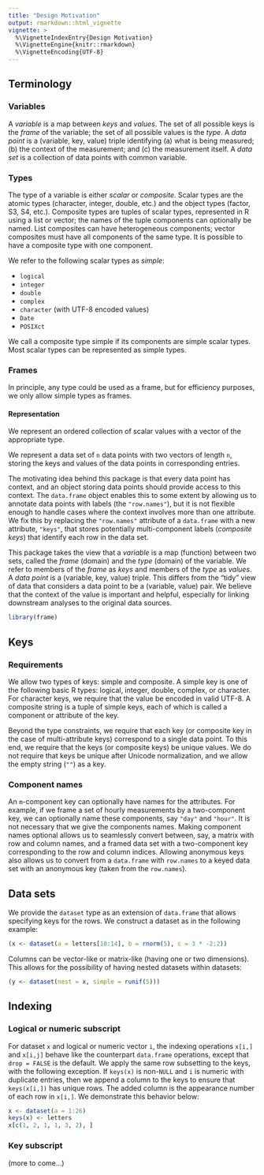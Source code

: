 ```yaml
---
title: "Design Motivation"
output: rmarkdown::html_vignette
vignette: >
  %\VignetteIndexEntry{Design Motivation}
  %\VignetteEngine{knitr::rmarkdown}
  %\VignetteEncoding{UTF-8}
---
```


Terminology
-----------

### Variables

A *variable* is a map between *keys* and *values*. The set of all possible
keys is the *frame* of the variable; the set of all possible values is the
*type*. A *data point* is a (variable, key, value) triple identifying (a) what
is being measured; (b) the context of the measurement; and (c) the measurement
itself. A *data set* is a collection of data points with common variable.


### Types

The type of a variable is either *scalar* or *composite*. Scalar types are the
atomic types (character, integer, double, etc.) and the object types (factor,
S3, S4, etc.). Composite types are tuples of scalar types, represented in R
using a list or vector; the names of the tuple components can optionally be
named. List composites can have heterogeneous components; vector composites
must have all components of the same type. It is possible to have a composite
type with one component.


We refer to the following scalar types as *simple*:

  + `logical`
  + `integer`
  + `double`
  + `complex`
  + `character` (with UTF-8 encoded values)
  + `Date`
  + `POSIXct`

We call a composite type simple if its components are simple scalar types.
Most scalar types can be represented as simple types.


### Frames

In principle, any type could be used as a frame, but for efficiency purposes,
we only allow simple types as frames.


#### Representation

We represent an ordered collection of scalar values with a vector of the
appropriate type.

We represent a data set of `n` data points with two vectors of length `n`,
storing the keys and values of the data points in corresponding entries.


The motivating idea behind this package is that every data point has context,
and an object storing data points should provide access to this context. The
`data.frame` object enables this to some extent by allowing us to annotate
data points with labels (the `"row.names"`), but it is not flexible
enough to handle cases where the context involves more than one attribute. We
fix this by replacing the `"row.names"` attribute of a `data.frame` with a new
attribute, `"keys"`, that stores potentially multi-component labels
(*composite keys*) that identify each row in the data set.


This package takes the view that a *variable* is a map (function) between two
sets, called the *frame* (domain) and the *type* (domain) of the variable. We
refer to members of the *frame* as *keys* and members of the *type* as
*values*. A *data point* is a (variable, key, value) triple. This differs from
the "tidy" view of data that considers a data point to be a (variable, value)
pair. We believe that the context of the value is important and helpful,
especially for linking downstream analyses to the original data sources.

```r
library(frame)
```

## Keys

### Requirements

We allow two types of keys: simple and composite. A simple key is one of the
following basic R types: logical, integer, double, complex, or character. For
character keys, we require that the value be encoded in valid UTF-8.  A
composite string is a tuple of simple keys, each of which is called a
component or attribute of the key.

Beyond the type constraints, we require that each key (or composite key in the
case of multi-attribute keys) correspond to a single data point. To this end,
we require that the keys (or composite keys) be unique values.  We do not
require that keys be unique after Unicode normalization, and we allow the
empty string (`""`) as a key.


### Component names

An `m`-component key can optionally have names for the attributes. For
example, if we frame a set of hourly measurements by a two-component key,
we can optionally name these components, say `"day"` and `"hour"`. It is not
necessary that we give the components names. Making component names optional
allows us to seamlessly convert between, say, a matrix with row and column
names, and a framed data set with a two-component key corresponding to the row
and column indices. Allowing anonymous keys also allows us to convert
from a `data.frame` with `row.names` to a keyed data set with an anonymous
key (taken from the `row.names`).


## Data sets

We provide the `dataset` type as an extension of `data.frame` that allows
specifying keys for the rows. We construct a dataset as in the following
example:

```r
(x <- dataset(a = letters[10:14], b = rnorm(5), c = 3 * -2:2))
```

Columns can be vector-like or matrix-like (having one or two dimensions). This
allows for the possibility of having nested datasets within datasets:

```r
(y <- dataset(nest = x, simple = runif(5)))
```


## Indexing

### Logical or numeric subscript

For dataset `x` and logical or numeric vector `i`, the indexing operations
`x[i,]` and `x[i,j]` behave like the counterpart `data.frame` operations,
except that `drop = FALSE` is the default. We apply the same row subsetting to
the keys, with the following exception. If `keys(x)` is non-`NULL` and `i` is
numeric with duplicate entries, then we append a column to the keys to ensure
that `keys(x[i,])` has unique rows. The added column is the appearance number
of each row in `x[i,]`. We demonstrate this behavior below:

```r
x <- dataset(a = 1:26)
keys(x) <- letters
x[c(1, 2, 1, 1, 3, 2), ]
```

### Key subscript

(more to come...)
